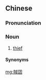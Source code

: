 {{also|贼囝}}
==Chinese==
{{zh-forms|s=贼囝}}

===Pronunciation===
{{zh-pron
|md=chĕk-giāng
|cat=n
}}

===Noun===
{{zh-noun}}

# {{lb|zh|Min Dong}} [[thief]]

====Synonyms====
{{zh-dial|小偷}}

[[mg:賊囝]]